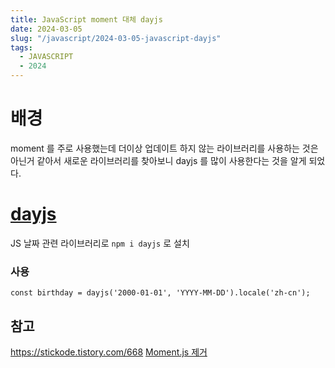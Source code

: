 ```yaml
---
title: JavaScript moment 대체 dayjs
date: 2024-03-05
slug: "/javascript/2024-03-05-javascript-dayjs"
tags:
  - JAVASCRIPT
  - 2024
---
```



# 배경
moment 를 주로 사용했는데 더이상 업데이트 하지 않는 라이브러리를 사용하는 것은 아닌거 같아서
새로운 라이브러리를 찾아보니 dayjs 를 많이 사용한다는 것을 알게 되었다.


#  [dayjs](https://www.npmjs.com/package/dayjs)
JS 날짜 관련 라이브러리로 `npm i dayjs` 로 설치

### 사용
```
const birthday = dayjs('2000-01-01', 'YYYY-MM-DD').locale('zh-cn');
```


## 참고
https://stickode.tistory.com/668
[Moment.js 제거](https://velog.io/@hamjw0122/%EC%9A%B0%EB%A6%AC%EA%B0%80-moment.js-%EB%8C%80%EC%8B%A0-day.js%EB%A5%BC-%EC%82%AC%EC%9A%A9%ED%95%B4%EC%95%BC-%ED%95%98%EB%8A%94-%EC%9D%B4%EC%9C%A0)
